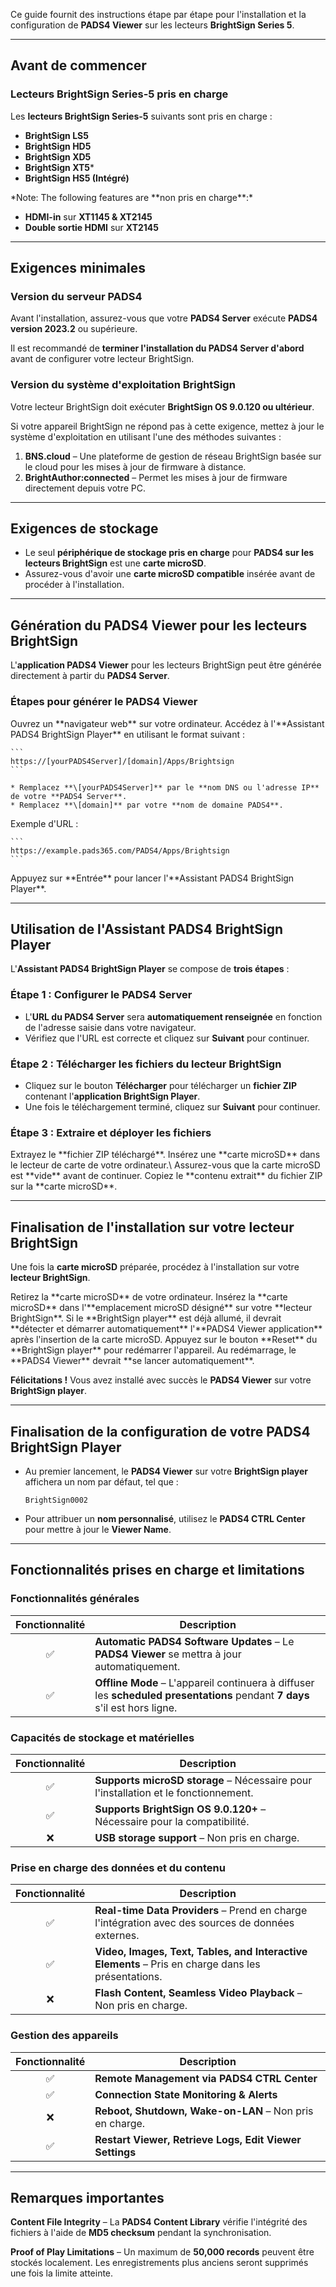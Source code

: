 Ce guide fournit des instructions étape par étape pour l'installation et la configuration de **PADS4 Viewer** sur les lecteurs **BrightSign Series 5**.

***

## **Avant de commencer**

### **Lecteurs BrightSign Series-5 pris en charge**

Les **lecteurs BrightSign Series-5** suivants sont pris en charge :

* **BrightSign LS5**
* **BrightSign HD5**
* **BrightSign XD5**
* **BrightSign XT5**\*
* **BrightSign HS5 (Intégré)**

<Warning>
  *Note: The following features are **non pris en charge**:*

  * **HDMI-in** sur **XT1145 & XT2145**
  * **Double sortie HDMI** sur **XT2145**
</Warning>

***

## **Exigences minimales**

### **Version du serveur PADS4**

Avant l'installation, assurez-vous que votre **PADS4 Server** exécute **PADS4 version 2023.2** ou supérieure.

<Note>Il est recommandé de **terminer l'installation du PADS4 Server d'abord** avant de configurer votre lecteur BrightSign.</Note>

### **Version du système d'exploitation BrightSign**

Votre lecteur BrightSign doit exécuter **BrightSign OS 9.0.120 ou ultérieur**.

Si votre appareil BrightSign ne répond pas à cette exigence, mettez à jour le système d'exploitation en utilisant l'une des méthodes suivantes :

1. **BNS.cloud** – Une plateforme de gestion de réseau BrightSign basée sur le cloud pour les mises à jour de firmware à distance.
2. **BrightAuthor:connected** – Permet les mises à jour de firmware directement depuis votre PC.

***

## **Exigences de stockage**

* Le seul **périphérique de stockage pris en charge** pour **PADS4 sur les lecteurs BrightSign** est une **carte microSD**.
* Assurez-vous d'avoir une **carte microSD compatible** insérée avant de procéder à l'installation.

***

## **Génération du PADS4 Viewer pour les lecteurs BrightSign**

L'**application PADS4 Viewer** pour les lecteurs BrightSign peut être générée directement à partir du **PADS4 Server**.

### **Étapes pour générer le PADS4 Viewer**

<Steps>
  <Step title="Première étape">
    Ouvrez un **navigateur web** sur votre ordinateur.
  </Step>

  <Step title="Deuxième étape">
    Accédez à l'**Assistant PADS4 BrightSign Player** en utilisant le format suivant :

    ```
    https://[yourPADS4Server]/[domain]/Apps/Brightsign  
    ```

    * Remplacez **\[yourPADS4Server]** par le **nom DNS ou l'adresse IP** de votre **PADS4 Server**.
    * Remplacez **\[domain]** par votre **nom de domaine PADS4**.
  </Step>

  <Step title="Troisième étape">
    Exemple d'URL :

    ```
    https://example.pads365.com/PADS4/Apps/Brightsign  
    ```
  </Step>

  <Step title="Quatrième étape">
    Appuyez sur **Entrée** pour lancer l'**Assistant PADS4 BrightSign Player**.
  </Step>
</Steps>

***

## **Utilisation de l'Assistant PADS4 BrightSign Player**

L'**Assistant PADS4 BrightSign Player** se compose de **trois étapes** :

### **Étape 1 : Configurer le PADS4 Server**

* L'**URL du PADS4 Server** sera **automatiquement renseignée** en fonction de l'adresse saisie dans votre navigateur.
* Vérifiez que l'URL est correcte et cliquez sur **Suivant** pour continuer.

### **Étape 2 : Télécharger les fichiers du lecteur BrightSign**

* Cliquez sur le bouton **Télécharger** pour télécharger un **fichier ZIP** contenant l'**application BrightSign Player**.
* Une fois le téléchargement terminé, cliquez sur **Suivant** pour continuer.

### **Étape 3 : Extraire et déployer les fichiers**

<Steps>
  <Step title="Première étape">
    Extrayez le **fichier ZIP téléchargé**.
  </Step>

  <Step title="Deuxième étape">
    Insérez une **carte microSD** dans le lecteur de carte de votre ordinateur.\
    <Note>Assurez-vous que la carte microSD est **vide** avant de continuer.</Note>
  </Step>

  <Step title="Troisième étape">
    Copiez le **contenu extrait** du fichier ZIP sur la **carte microSD**.
  </Step>
</Steps>

***

## **Finalisation de l'installation sur votre lecteur BrightSign**

Une fois la **carte microSD** préparée, procédez à l'installation sur votre **lecteur BrightSign**.

<Steps>
  <Step title="Première étape">
    Retirez la **carte microSD** de votre ordinateur.
  </Step>

  <Step title="Deuxième étape">
    Insérez la **carte microSD** dans l'**emplacement microSD désigné** sur votre **lecteur BrightSign**.
  </Step>

  <Step title="Étape Trois">
    Si le **BrightSign player** est déjà allumé, il devrait **détecter et démarrer automatiquement** l'**PADS4 Viewer application** après l'insertion de la carte microSD.
  </Step>

  <Step title="Étape Quatre - *Si PADS4 Viewer ne se lance pas automatiquement*">
    Appuyez sur le bouton **Reset** du **BrightSign player** pour redémarrer l'appareil.
  </Step>

  <Step title="Étape Cinq">
    Au redémarrage, le **PADS4 Viewer** devrait **se lancer automatiquement**.
  </Step>
</Steps>

**Félicitations !** Vous avez installé avec succès le **PADS4 Viewer** sur votre **BrightSign player**.

***

## **Finalisation de la configuration de votre PADS4 BrightSign Player**

* Au premier lancement, le **PADS4 Viewer** sur votre **BrightSign player** affichera un nom par défaut, tel que :
  ```
  BrightSign0002  
  ```
* Pour attribuer un **nom personnalisé**, utilisez le **PADS4 CTRL Center** pour mettre à jour le **Viewer Name**.

***

## **Fonctionnalités prises en charge et limitations**

### **Fonctionnalités générales**

| Fonctionnalité | Description                                                                                                                 |
| :------------: | --------------------------------------------------------------------------------------------------------------------------- |
|        ✅       | **Automatic PADS4 Software Updates** – Le **PADS4 Viewer** se mettra à jour automatiquement.                                |
|        ✅       | **Offline Mode** – L'appareil continuera à diffuser les **scheduled presentations** pendant **7 days** s'il est hors ligne. |

### **Capacités de stockage et matérielles**

| Fonctionnalité | Description                                                                         |
| :------------: | ----------------------------------------------------------------------------------- |
|        ✅       | **Supports microSD storage** – Nécessaire pour l'installation et le fonctionnement. |
|        ✅       | **Supports BrightSign OS 9.0.120+** – Nécessaire pour la compatibilité.             |
|        ❌       | **USB storage support** – Non pris en charge.                                       |

### **Prise en charge des données et du contenu**

| Fonctionnalité | Description                                                                                        |
| :------------: | -------------------------------------------------------------------------------------------------- |
|        ✅       | **Real-time Data Providers** – Prend en charge l'intégration avec des sources de données externes. |
|        ✅       | **Video, Images, Text, Tables, and Interactive Elements** – Pris en charge dans les présentations. |
|        ❌       | **Flash Content, Seamless Video Playback** – Non pris en charge.                                   |

### **Gestion des appareils**

| Fonctionnalité | Description                                             |
| :------------: | ------------------------------------------------------- |
|        ✅       | **Remote Management via PADS4 CTRL Center**             |
|        ✅       | **Connection State Monitoring & Alerts**                |
|        ❌       | **Reboot, Shutdown, Wake-on-LAN** – Non pris en charge. |
|        ✅       | **Restart Viewer, Retrieve Logs, Edit Viewer Settings** |

***

## **Remarques importantes**

<Warning> **Content File Integrity** – La **PADS4 Content Library** vérifie l'intégrité des fichiers à l'aide de **MD5 checksum** pendant la synchronisation.</Warning>

<Warning> **Proof of Play Limitations** – Un maximum de **50,000 records** peuvent être stockés localement. Les enregistrements plus anciens seront supprimés une fois la limite atteinte.</Warning>
